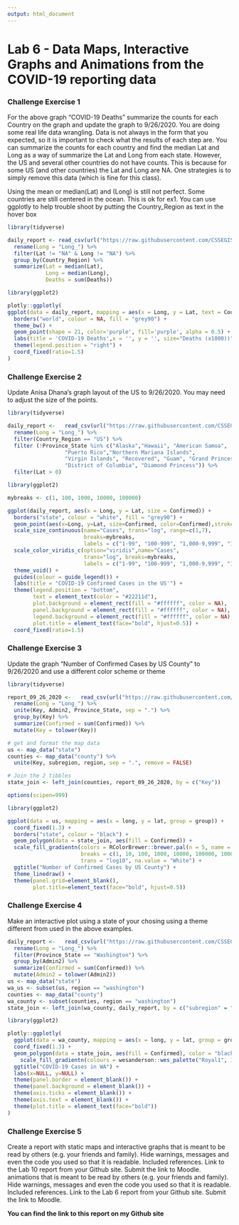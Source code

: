 ```yaml
---
output: html_document
---
```


# Lab 6 - Data Maps, Interactive Graphs and Animations from the COVID-19 reporting data

### Challenge Exercise 1

For the above graph “COVID-19 Deaths” summarize the counts for each Country on the graph and update the graph to 9/26/2020. You are doing some real life data wrangling. Data is not always in the form that you expected, so it is important to check what the results of each step are. You can summarize the counts for each country and find the median Lat and Long as a way of summarize the Lat and Long from each state. However, the US and several other countries do not have counts. This is because for some US (and other countries) the Lat and Long are NA. One strategies is to simply remove this data (which is fine for this class).

Using the mean or median(Lat) and (Long) is still not perfect. Some countries are still centered in the ocean. This is ok for ex1. You can use ggplotly to help trouble shoot by putting the Country_Region as text in the hover box

```r

library(tidyverse)

daily_report <- read_csv(url("https://raw.githubusercontent.com/CSSEGISandData/COVID-19/master/csse_covid_19_data/csse_covid_19_daily_reports/09-26-2020.csv")) %>% 
  rename(Long = "Long_") %>%
  filter(Lat != "NA" & Long != "NA") %>%
  group_by(Country_Region) %>% 
  summarize(Lat = median(Lat),
            Long = median(Long),
            Deaths = sum(Deaths))

```

```r

library(ggplot2)

plotly::ggplotly(
ggplot(data = daily_report, mapping = aes(x = Long, y = Lat, text = Country_Region, size = Deaths/1000)) + 
  borders("world", colour = NA, fill = "grey90") +
  theme_bw() +
  geom_point(shape = 21, color='purple', fill='purple', alpha = 0.5) +
  labs(title = 'COVID-19 Deaths',x = '', y = '', size="Deaths (x1000))") +
  theme(legend.position = "right") +
  coord_fixed(ratio=1.5)
)

```



### Challenge Exercise 2

Update Anisa Dhana’s graph layout of the US to 9/26/2020. You may need to adjust the size of the points.

```r

library(tidyverse)

daily_report <-   read_csv(url("https://raw.githubusercontent.com/CSSEGISandData/COVID-19/master/csse_covid_19_data/csse_covid_19_daily_reports/09-26-2020.csv")) %>% 
  rename(Long = "Long_") %>% 
  filter(Country_Region == "US") %>% 
  filter (!Province_State %in% c("Alaska","Hawaii", "American Samoa",
                  "Puerto Rico","Northern Mariana Islands", 
                  "Virgin Islands", "Recovered", "Guam", "Grand Princess",
                  "District of Columbia", "Diamond Princess")) %>% 
  filter(Lat > 0)

```

```r

library(ggplot2)

mybreaks <- c(1, 100, 1000, 10000, 100000)

ggplot(daily_report, aes(x = Long, y = Lat, size = Confirmed)) +
  borders("state", colour = "white", fill = "grey90") +
  geom_point(aes(x=Long, y=Lat, size=Confirmed, color=Confirmed),stroke=F, alpha=0.7) +
  scale_size_continuous(name="Cases", trans="log", range=c(1,7), 
                        breaks=mybreaks, 
                        labels = c("1-99", "100-999", "1,000-9,999", "10,000-99,999", "100,000+")) +
  scale_color_viridis_c(option="viridis",name="Cases",
                        trans="log", breaks=mybreaks, 
                        labels = c("1-99", "100-999", "1,000-9,999", "10,000-99,999", "100,000+"))  +
  theme_void() + 
  guides(colour = guide_legend()) +
  labs(title = "COVID-19 Confirmed Cases in the US'") +
  theme(legend.position = "bottom",
        text = element_text(color = "#22211d"),
        plot.background = element_rect(fill = "#ffffff", color = NA), 
        panel.background = element_rect(fill = "#ffffff", color = NA), 
        legend.background = element_rect(fill = "#ffffff", color = NA),
        plot.title = element_text(face="bold", hjust=0.5)) +
  coord_fixed(ratio=1.5)

```

### Challenge Exercise 3

Update the graph “Number of Confirmed Cases by US County” to 9/26/2020 and use a different color scheme or theme

```r

library(tidyverse)

report_09_26_2020 <-   read_csv(url("https://raw.githubusercontent.com/CSSEGISandData/COVID-19/master/csse_covid_19_data/csse_covid_19_daily_reports/09-26-2020.csv")) %>% 
  rename(Long = "Long_") %>% 
  unite(Key, Admin2, Province_State, sep = ".") %>% 
  group_by(Key) %>% 
  summarize(Confirmed = sum(Confirmed)) %>% 
  mutate(Key = tolower(Key))

# get and format the map data
us <- map_data("state")
counties <- map_data("county") %>% 
  unite(Key, subregion, region, sep = ".", remove = FALSE)

# Join the 2 tibbles
state_join <- left_join(counties, report_09_26_2020, by = c("Key"))

```

```r

options(scipen=999)

library(ggplot2)

ggplot(data = us, mapping = aes(x = long, y = lat, group = group)) + 
  coord_fixed(1.3) +
  borders("state", colour = "black") +
  geom_polygon(data = state_join, aes(fill = Confirmed)) +
  scale_fill_gradientn(colors = RColorBrewer::brewer.pal(n = 5, name = "BuPu"),
                       breaks = c(1, 10, 100, 1000, 10000, 100000, 1000000),
                       trans = "log10", na.value = "White") +
  ggtitle("Number of Confirmed Cases by US County") +
  theme_linedraw() +
  theme(panel.grid=element_blank(),
        plot.title=element_text(face="bold", hjust=0.5))

```

### Challenge Exercise 4

Make an interactive plot using a state of your chosing using a theme different from used in the above examples.

```r

daily_report <-   read_csv(url("https://raw.githubusercontent.com/CSSEGISandData/COVID-19/master/csse_covid_19_data/csse_covid_19_daily_reports/09-26-2020.csv")) %>% 
  rename(Long = "Long_") %>% 
  filter(Province_State == "Washington") %>% 
  group_by(Admin2) %>% 
  summarize(Confirmed = sum(Confirmed)) %>% 
  mutate(Admin2 = tolower(Admin2))
us <- map_data("state")
wa_us <- subset(us, region == "washington")
counties <- map_data("county")
wa_county <- subset(counties, region == "washington")
state_join <- left_join(wa_county, daily_report, by = c("subregion" = "Admin2")) 

```

```r

library(ggplot2)

plotly::ggplotly(
  ggplot(data = wa_county, mapping = aes(x = long, y = lat, group = group)) + 
  coord_fixed(1.3) + 
  geom_polygon(data = state_join, aes(fill = Confirmed), color = "black") +
    scale_fill_gradientn(colours = wesanderson::wes_palette("Royal1", 100, type = "continuous")) +
  ggtitle("COVID-19 Cases in WA") +
  labs(x=NULL, y=NULL) +
  theme(panel.border = element_blank()) +
  theme(panel.background = element_blank()) +
  theme(axis.ticks = element_blank()) +
  theme(axis.text = element_blank()) +
  theme(plot.title = element_text(face="bold"))
)

```

### Challenge Exercise 5

Create a report with static maps and interactive graphs that is meant to be read by others (e.g. your friends and family). Hide warnings, messages and even the code you used so that it is readable. Included references. Link to the Lab 10 report from your Github site. Submit the link to Moodle. animations that is meant to be read by others (e.g. your friends and family). Hide warnings, messages and even the code you used so that it is readable. Included references. Link to the Lab 6 report from your Github site. Submit the link to Moodle.

**You can find the link to this report on my Github site**